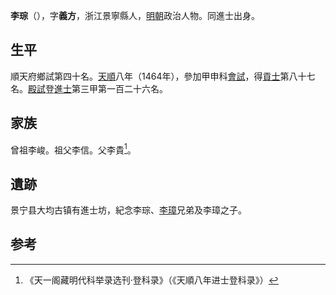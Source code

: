 {{明清人物信息框
| 姓名 = 李琮
| 原名 =
| 圖片名稱= 
| 圖片大小 =
| 圖片說明 = 
| 最高職務 =
| 國家 = 大明 
| 爵位 =
| 籍貫 = [[浙江|浙江]][[景寧縣|景寧縣]]<br>[[錦衣衛|錦衣衛]]官籍
| 族裔 = 
| 字號 = 字義方
| 諡號 =
| 出生日期 = 生年不詳
| 出生地點 = <!---浙江景寧縣--->
| 逝世日期 = 卒年不詳 
| 逝世地點 =
| 墓葬 =
| 配偶 = 
| 親屬 = 弟 [[李璋_(弘治進士)|李璋]]
| 出身 =
* 天順八年甲申科同進士出身
| 經歷 =
| 著作 =  
}}

'''李琮'''（{{bd|1442年||？}}），字'''義方'''，浙江景寧縣人，[[明朝|明朝]]政治人物。同進士出身。

==生平==
順天府鄉試第四十名。[[天顺_(明朝)|天順]]八年（1464年），參加甲申科[[會試|會試]]，得[[貢士|貢士]]第八十七名。[[殿試|殿試]]登[[進士|進士]]第三甲第一百二十六名。

==家族==
曾祖李峻。祖父李信。父李貴<ref>《天一阁藏明代科举录选刊·登科录》（《天順八年进士登科录》）</ref>。

==遺跡==
景宁县大均古镇有進士坊，紀念李琮、[[李璋_(弘治進士)|李璋]]兄弟及李璋之子。

==参考==
{{reflist}}
{{明朝人物小作品}}
{{天順八年甲申科殿試金榜}}
{{DEFAULTSORT:Li李}}